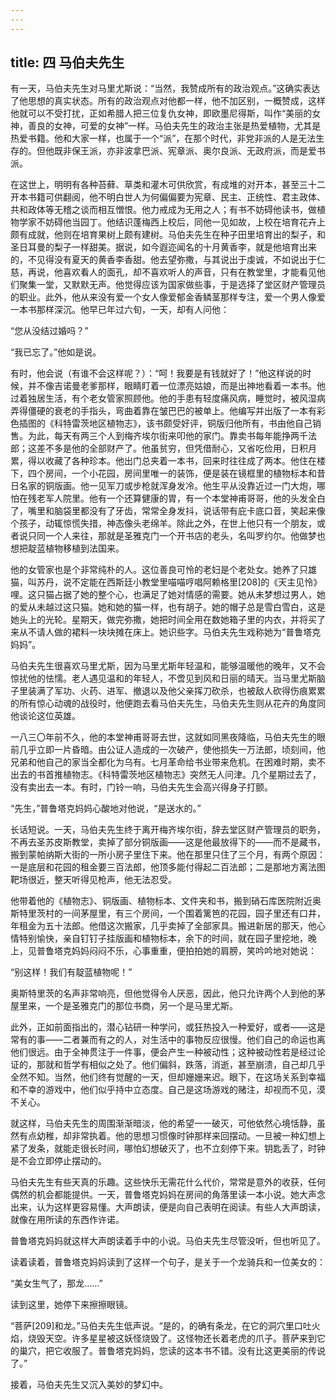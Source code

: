 ```yaml
---
---
---
```

title: 四 马伯夫先生
---




有一天，马伯夫先生对马里尤斯说：“当然，我赞成所有的政治观点。”这确实表达了他思想的真实状态。所有的政治观点对他都一样，他不加区别，一概赞成，这样他就可以不受打扰，正如希腊人把三位复仇女神，即欧墨尼得斯，叫作“美丽的女神，善良的女神，可爱的女神”一样。马伯夫先生的政治主张是热爱植物，尤其是热爱书籍。他和大家一样，也属于一个“派”，在那个时代，非党非派的人是无法生存的。但他既非保王派，亦非波拿巴派、宪章派、奥尔良派、无政府派，而是爱书派。

在这世上，明明有各种苔藓、草类和灌木可供欣赏，有成堆的对开本，甚至三十二开本书籍可供翻阅，他不明白世人为何偏偏要为宪章、民主、正统性、君主政体、共和政体等无稽之谈而相互憎恨。他力戒成为无用之人；有书不妨碍他读书，做植物学家不妨碍他当园丁。他结识蓬梅西上校后，同他一见如故，上校在培育花卉上颇有成就，他则在培育果树上颇有建树。马伯夫先生在种子田里培育出的梨子，和圣日耳曼的梨子一样甜美。据说，如今遐迩闻名的十月黄香李，就是他培育出来的，不见得没有夏天的黄香李香甜。他去望弥撒，与其说出于虔诚，不如说出于仁慈，再说，他喜欢看人的面孔，却不喜欢听人的声音，只有在教堂里，才能看见他们聚集一堂，又默默无声。他觉得应该为国家做些事，于是选择了堂区财产管理员的职业。此外，他从来没有爱一个女人像爱郁金香鳞茎那样专注，爱一个男人像爱一本书那样深沉。他早已年过六旬，一天，却有人问他：

“您从没结过婚吗？”

“我已忘了。”他如是说。

有时，他会说（有谁不会这样呢？）：“呵！我要是有钱就好了！”他这样说的时候，并不像吉诺曼老爹那样，眼睛盯着一位漂亮姑娘，而是出神地看着一本书。他过着独居生活，有个老女管家照顾他。他的手患有轻度痛风病，睡觉时，被风湿病弄得僵硬的衰老的手指头，弯曲着靠在皱巴巴的被单上。他编写并出版了一本有彩色插图的《科特雷茨地区植物志》，该书颇受好评，铜版归他所有，书由他自己销售。为此，每天有两三个人到梅齐埃尔街来叩他的家门。靠卖书每年能挣两千法郎；这差不多是他的全部财产了。他虽贫穷，但凭借耐心，又省吃俭用，日积月累，得以收藏了各种珍本。他出门总夹着一本书，回来时往往成了两本。他住在楼下，四个房间，一个小花园，房间里唯一的装饰，便是装在镜框里的植物标本和昔日名家的铜版画。他一见军刀或步枪就浑身发冷。他生平从没靠近过一门大炮，哪怕在残老军人院里。他有一个还算健康的胃，有一个本堂神甫哥哥，他的头发全白了，嘴里和脑袋里都没有了牙齿，常常全身发抖，说话带有庇卡底口音，笑起来像个孩子，动辄惊慌失措，神态像头老绵羊。除此之外，在世上他只有一个朋友，或者说只同一个人来往，那就是圣雅克门一个开书店的老头，名叫罗约尔。他做梦也想把靛蓝植物移植到法国来。

他的女管家也是个非常纯朴的人。这位善良可怜的老妇是个老处女。她养了只雄猫，叫苏丹，说不定能在西斯廷小教堂里喵喵哼唱阿赖格里[208]的《天主见怜》哩。这只猫占据了她的整个心，也满足了她对情感的需要。她从未梦想过男人，她的爱从未越过这只猫。她和她的猫一样，也有胡子。她的帽子总是雪白雪白，这是她头上的光轮。星期天，做完弥撒，她把时间全用在数她箱子里的内衣，并将买了来从不请人做的裙料一块块摊在床上。她识些字。马伯夫先生戏称她为“普鲁塔克妈妈”。

马伯夫先生很喜欢马里尤斯，因为马里尤斯年轻温和，能够温暖他的晚年，又不会惊扰他的怯懦。老人遇见温和的年轻人，不啻见到风和日丽的晴天。当马里尤斯脑子里装满了军功、火药、进军、撤退以及他父亲挥刀砍杀，也被敌人砍得伤痕累累的所有惊心动魂的战役时，他便跑去看马伯夫先生，马伯夫先生则从花卉的角度同他谈论这位英雄。

一八三〇年前不久，他的本堂神甫哥哥去世，这就如同黑夜降临，马伯夫先生的眼前几乎立即一片昏暗。由公证人造成的一次破产，使他损失一万法郎，顷刻间，他兄弟和他自己的家当全都化为乌有。七月革命给书业带来危机。在困难时期，卖不出去的书首推植物志。《科特雷茨地区植物志》突然无人问津。几个星期过去了，没有卖出去一本。有时，门铃一响，马伯夫先生会高兴得身子打颤。

“先生，”普鲁塔克妈妈心酸地对他说，“是送水的。”

长话短说。一天，马伯夫先生终于离开梅齐埃尔街，辞去堂区财产管理员的职务，不再去圣苏皮斯教堂，卖掉了部分铜版画——这是他最放得下的——而不是藏书，搬到蒙帕纳斯大街的一所小房子里住下来。他在那里只住了三个月，有两个原因：一是底层和花园的租金要三百法郎，他顶多能付得起二百法郎；二是那地方离法图靶场很近，整天听得见枪声，他无法忍受。

他带着他的《植物志》、铜版画、植物标本、文件夹和书，搬到硝石库医院附近奥斯特里茨村的一间茅屋里，有三个房间，一个围着篱笆的花园，园子里还有口井，年租金为五十法郎。他借这次搬家，几乎卖掉了全部家具。搬进新居的那天，他心情特别愉快，亲自钉钉子挂版画和植物标本，余下的时间，就在园子里挖地，晚上，见普鲁塔克妈妈闷闷不乐，心事重重，便拍拍她的肩膀，笑吟吟地对她说：

“别这样！我们有靛蓝植物呢！”

奥斯特里茨的名声非常响亮，但他觉得令人厌恶，因此，他只允许两个人到他的茅屋里来，一个是圣雅克门的那位书商，另一个是马里尤斯。

此外，正如前面指出的，潜心钻研一种学问，或狂热投入一种爱好，或者——这是常有的事——二者兼而有之的人，对生活中的事物反应很慢。他们自己的命运也离他们很远。由于全神贯注于一件事，便会产生一种被动性；这种被动性若是经过论证的，那就和哲学有相似之处了。他们偏斜，跌落，消逝，甚至崩溃，自己却几乎全然不知。当然，他们终有觉醒的一天，但却姗姗来迟。眼下，在这场关系到幸福和不幸的游戏中，他们似乎持中立态度。自己是这场游戏的赌注，却视而不见，漠不关心。

就这样，马伯夫先生的周围渐渐暗淡，他的希望一一破灭，可他依然心境恬静，虽然有点幼稚，却非常执着。他的思想习惯像时钟那样来回摆动。一旦被一种幻想上紧了发条，就能走很长时间，哪怕幻想破灭了，也不立刻停下来。钥匙丢了，时钟是不会立即停止摆动的。

马伯夫先生有些天真的乐趣。这些快乐无需花什么代价，常常是意外的收获，任何偶然的机会都能提供。一天，普鲁塔克妈妈在房间的角落里读一本小说。她大声念出来，认为这样更容易懂。大声朗读，便是向自己表明在阅读。有些人大声朗读，就像在用所读的东西作许诺。

普鲁塔克妈妈就这样大声朗读着手中的小说。马伯夫先生尽管没听，但也听见了。

读着读着，普鲁塔克妈妈读到了这样一个句子，是关于一个龙骑兵和一位美女的：

“美女生气了，那龙……”

读到这里，她停下来擦擦眼镜。

“菩萨[209]和龙。”马伯夫先生低声说。“是的，的确有条龙，在它的洞穴里口吐火焰，烧毁天空。许多星星被这妖怪烧毁了。这怪物还长着老虎的爪子。菩萨来到它的巢穴，把它收服了。普鲁塔克妈妈，您读的这本书不错。没有比这更美丽的传说了。”

接着，马伯夫先生又沉入美妙的梦幻中。